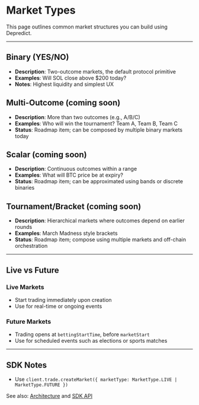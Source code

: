 # Market Types

This page outlines common market structures you can build using Depredict.

---

## Binary (YES/NO)
- **Description**: Two-outcome markets, the default protocol primitive
- **Examples**: Will SOL close above $200 today?
- **Notes**: Highest liquidity and simplest UX

## Multi-Outcome (coming soon)
- **Description**: More than two outcomes (e.g., A/B/C)
- **Examples**: Who will win the tournament? Team A, Team B, Team C
- **Status**: Roadmap item; can be composed by multiple binary markets today

## Scalar (coming soon)
- **Description**: Continuous outcomes within a range
- **Examples**: What will BTC price be at expiry?
- **Status**: Roadmap item; can be approximated using bands or discrete binaries

## Tournament/Bracket (coming soon)
- **Description**: Hierarchical markets where outcomes depend on earlier rounds
- **Examples**: March Madness style brackets
- **Status**: Roadmap item; compose using multiple markets and off-chain orchestration

---

## Live vs Future

### Live Markets
- Start trading immediately upon creation
- Use for real-time or ongoing events

### Future Markets
- Trading opens at `bettingStartTime`, before `marketStart`
- Use for scheduled events such as elections or sports matches

---

## SDK Notes
- Use `client.trade.createMarket({ marketType: MarketType.LIVE | MarketType.FUTURE })`

See also: [Architecture](/architecture) and [SDK API](/sdk-api)


